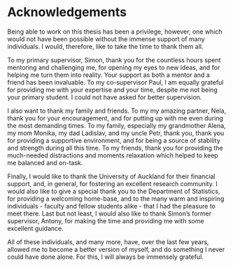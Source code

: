 # Acknowledgements

Being able to work on this thesis has been a privilege, however, one which would not have been possible without the immense support of many individuals. I would, therefore, like to take the time to thank them all.

To my primary supervisor, Simon, thank you for the countless hours spent mentoring and challenging me, for opening my eyes to new ideas, and for helping me turn them into reality. Your support as both a mentor and a friend has been invaluable. To my co-supervisor Paul, I am equally grateful for providing me with your expertise and your time, despite me not being your primary student. I could not have asked for better supervision. 

I also want to thank my family and friends. To my my amazing partner, Nela, thank you for your encouragement, and for putting up with me even during the most demanding times. To my family, especially my grandmother Alena, my mom Monika, my dad Ladislav, and my uncle Petr, thank you, thank you for providing a supportive environment, and for being a source of stability and strength during all this time. To my friends, thank you for providing the much-needed distractions and moments relaxation which helped to keep me balanced and on-task.   

Finally, I would like to thank the University of Auckland for their financial support, and, in general, for fostering an excellent research community. I would also like to give a special thank you to the Department of Statistics, for providing a welcoming home-base, and to the many warm and inspiring individuals - faculty and fellow students alike - that I had the pleasure to meet there. Last but not least, I would also like to thank Simon's former supervisor, Antony, for making the time and providing me with some excellent guidance.

All of these individuals, and many more, have, over the last few years, allowed me to become a better version of myself, and do something I never could have done alone. For this, I will always be immensely grateful.
